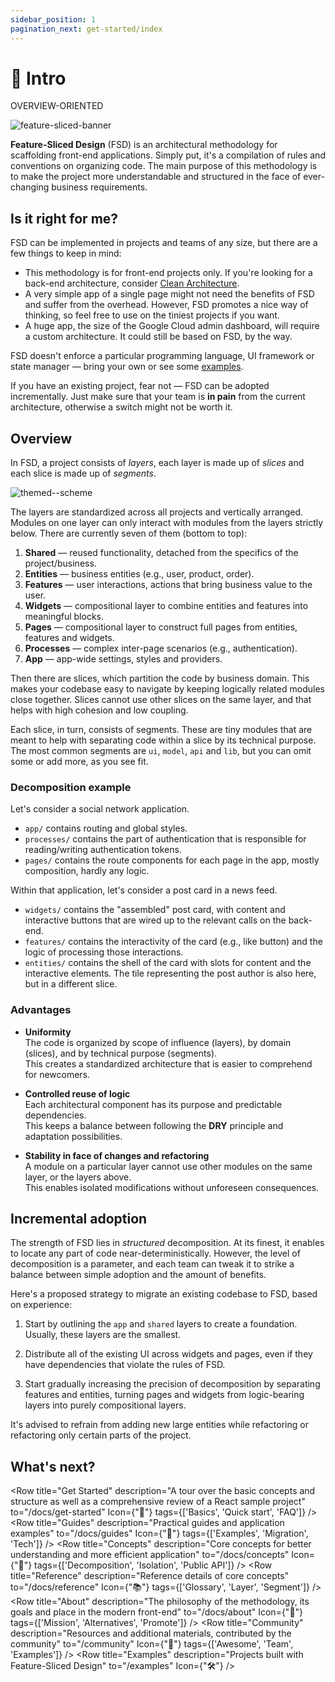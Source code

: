 ```yaml
---
sidebar_position: 1
pagination_next: get-started/index
---
```


# 🔎 Intro

<span class="badge badge--secondary margin-bottom--md">OVERVIEW-ORIENTED</span>

![feature-sliced-banner](/img/banner.jpg)

**Feature-Sliced Design** (FSD) is an architectural methodology for scaffolding front-end applications. Simply put, it's a compilation of rules and conventions on organizing code. The main purpose of this methodology is to make the project more understandable and structured in the face of ever-changing business requirements.

## Is it right for me?

FSD can be implemented in projects and teams of any size, but there are a few things to keep in mind:

- This methodology is for front-end projects only. If you're looking for a back-end architecture, consider [Clean Architecture][refs-clean-architecture].
- A very simple app of a single page might not need the benefits of FSD and suffer from the overhead. However, FSD promotes a nice way of thinking, so feel free to use on the tiniest projects if you want.
- A huge app, the size of the Google Cloud admin dashboard, will require a custom architecture. It could still be based on FSD, by the way.

FSD doesn't enforce a particular programming language, UI framework or state manager — bring your own or see some [examples][refs-examples].

If you have an existing project, fear not — FSD can be adopted incrementally. Just make sure that your team is **in&nbsp;pain** from the current architecture, otherwise a switch might not be worth it. <!-- For migration guidance, see the Migration section. TODO: add the migration section and link to it here -->

## Overview

In FSD, a project consists of _layers_, each layer is made up of _slices_ and each slice is made up of _segments_. 

![themed--scheme](/img/visual_schema.jpg)

The layers are standardized across all projects and vertically arranged. Modules on one layer can only interact with modules from the layers strictly below. There are currently seven of them (bottom to top):

1. **Shared** — reused functionality, detached from the specifics of the project/business.
2. **Entities** — business entities (e.g., user, product, order).
3. **Features** — user interactions, actions that bring business value to the user.
4. **Widgets** — compositional layer to combine entities and features into meaningful blocks.
5. **Pages** — compositional layer to construct full pages from entities, features and widgets.
6. **Processes** — complex inter-page scenarios (e.g., authentication). 
7. **App** — app-wide settings, styles and providers.

Then there are slices, which partition the code by business domain. This makes your codebase easy to navigate by keeping logically related modules close together. Slices cannot use other slices on the same layer, and that helps with high cohesion and low coupling.

Each slice, in turn, consists of segments. These are tiny modules that are meant to help with separating code within a slice by its technical purpose. The most common segments are `ui`, `model`, `api` and `lib`, but you can omit some or add more, as you see fit.

### Decomposition example

Let's consider a social network application.

* `app/` contains routing and global styles.
* `processes/` contains the part of authentication that is responsible for reading/writing authentication tokens.
* `pages/` contains the route components for each page in the app, mostly composition, hardly any logic.

Within that application, let's consider a post card in a news feed.

* `widgets/` contains the "assembled" post card, with content and interactive buttons that are wired up to the relevant calls on the back-end.
* `features/` contains the interactivity of the card (e.g., like button) and the logic of processing those interactions.
* `entities/` contains the shell of the card with slots for content and the interactive elements. The tile representing the post author is also here, but in a different slice.

### Advantages

- **Uniformity**  
  The code is organized by scope of influence (layers), by domain (slices), and by technical purpose (segments).  
  This creates a standardized architecture that is easier to comprehend for newcomers.

- **Controlled reuse of logic**  
  Each architectural component has its purpose and predictable dependencies.  
  This keeps a balance between following the **DRY** principle and adaptation possibilities. 

- **Stability in face of changes and refactoring**  
  A module on a particular layer cannot use other modules on the same layer, or the layers above.  
  This enables isolated modifications without unforeseen consequences.


## Incremental adoption

The strength of FSD lies in _structured_ decomposition. At its finest, it enables to locate any part of code near-deterministically. However, the level of decomposition is a parameter, and each team can tweak it to strike a balance between simple adoption and the amount of benefits.

Here's a proposed strategy to migrate an existing codebase to FSD, based on experience:

1. Start by outlining the `app` and `shared` layers to create a foundation. Usually, these layers are the smallest.

2. Distribute all of the existing UI across widgets and pages, even if they have dependencies that violate the rules of FSD.

3. Start gradually increasing the precision of decomposition by separating features and entities, turning pages and widgets from logic-bearing layers into purely compositional layers.

It's advised to refrain from adding new large entities while refactoring or refactoring only certain parts of the project.


## What's next?


<Row 
    title="Get Started" 
    description="A tour over the basic concepts and structure as well as a comprehensive review of a React sample project"
    to="/docs/get-started"
    Icon={"🚀"}
    tags={['Basics', 'Quick start', 'FAQ']}
/>
<Row 
    title="Guides" 
    description="Practical guides and application examples"
    to="/docs/guides"
    Icon={"🎯"}
    tags={['Examples', 'Migration', 'Tech']}
/>
<Row 
    title="Concepts" 
    description="Core concepts for better understanding and more efficient application"
    to="/docs/concepts"
    Icon={"🧩"}
    tags={['Decomposition', 'Isolation', 'Public API']}
/>
<Row 
    title="Reference" 
    description="Reference details of core concepts"
    to="/docs/reference"
    Icon={"📚"}
    tags={['Glossary', 'Layer', 'Segment']}
/>
<Row 
    title="About" 
    description="The philosophy of the methodology, its goals and place in the modern front-end"
    to="/docs/about"
    Icon={"🍰"}
    tags={['Mission', 'Alternatives', 'Promote']}
/>
<Row 
    title="Community" 
    description="Resources and additional materials, contributed by the community"
    to="/community"
    Icon={"💫"}
    tags={['Awesome', 'Team', 'Examples']}
/>
<Row 
    title="Examples" 
    description="Projects built with Feature-Sliced Design"
    to="/examples"
    Icon={"🛠"}
/>

[refs-examples]: /examples

[refs-clean-architecture]: https://medium.com/codex/clean-architecture-for-dummies-df6561d42c94
